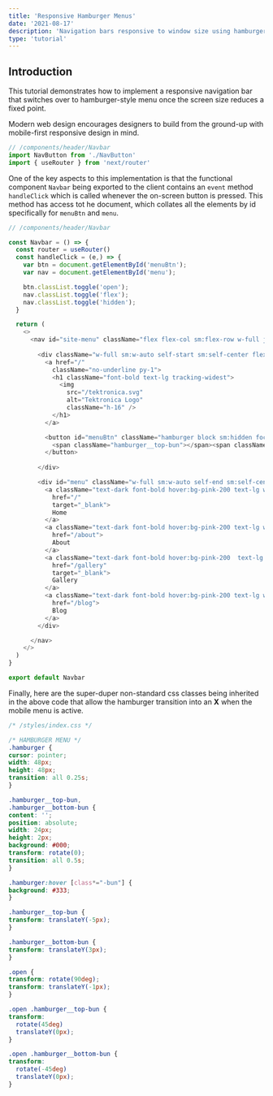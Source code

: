 ```yaml
---
title: 'Responsive Hamburger Menus'
date: '2021-08-17'
description: 'Navigation bars responsive to window size using hamburgers!'
type: 'tutorial'
---
```


## Introduction
This tutorial demonstrates how to implement a responsive navigation bar that switches over to hamburger-style menu once the screen size reduces a fixed point.

Modern web design encourages designers to build from the ground-up with mobile-first responsive design in mind.

```javascript
// /components/header/Navbar
import NavButton from './NavButton'
import { useRouter } from 'next/router'
```
One of the key aspects to this implementation is that the functional component <code>Navbar</code> being exported to the client contains an <code>event</code> method <code>handleClick</code> which is called whenever the on-screen button is pressed. This method has access tot he document, which collates all the elements by id specifically for <code>menuBtn</code>  and  <code>menu</code>.

```javascript
// /components/header/Navbar

const Navbar = () => {
  const router = useRouter()
  const handleClick = (e,) => {
    var btn = document.getElementById('menuBtn');
    var nav = document.getElementById('menu');

    btn.classList.toggle('open');
    nav.classList.toggle('flex');
    nav.classList.toggle('hidden');
  }

  return (
    <>
      <nav id="site-menu" className="flex flex-col sm:flex-row w-full justify-between px-4 sm:px-6 py-1 bg-white">
        
        <div className="w-full sm:w-auto self-start sm:self-center flex flex-row sm:flex-none flex-no-wrap justify-between items-center">
          <a href="/"
            className="no-underline py-1">
            <h1 className="font-bold text-lg tracking-widest">
              <img
                src="/tektronica.svg"
                alt="Tektronica Logo"
                className="h-16" />
            </h1>
          </a>

          <button id="menuBtn" className="hamburger block sm:hidden focus:outline-none" type="button" onClick={(e) => handleClick(e,)}>
            <span className="hamburger__top-bun"></span><span className="hamburger__bottom-bun"></span>
          </button>
          
        </div>

        <div id="menu" className="w-full sm:w-auto self-end sm:self-center gap-x-6 sm:flex flex-col sm:flex-row hidden">
          <a className="text-dark font-bold hover:bg-pink-200 text-lg w-full no-underline sm:w-auto"
            href="/"
            target="_blank">
            Home
          </a>
          <a className="text-dark font-bold hover:bg-pink-200 text-lg w-full no-underline sm:w-auto"
            href="/about">
            About
          </a>
          <a className="text-dark font-bold hover:bg-pink-200  text-lg w-full no-underline sm:w-auto"
            href="/gallery"
            target="_blank">
            Gallery
          </a>
          <a className="text-dark font-bold hover:bg-pink-200 text-lg w-full no-underline sm:w-auto"
            href="/blog">
            Blog
          </a>
        </div>

      </nav>
    </>
  )
}

export default Navbar
```

Finally, here are the super-duper non-standard css classes being inherited in the above code that allow the hamburger transition into an **X** when the mobile menu is active.

```css
/* /styles/index.css */

/* HAMBURGER MENU */
.hamburger {
cursor: pointer;
width: 48px;
height: 48px;
transition: all 0.25s;
}

.hamburger__top-bun,
.hamburger__bottom-bun {
content: '';
position: absolute;
width: 24px;
height: 2px;
background: #000;
transform: rotate(0);
transition: all 0.5s;
}

.hamburger:hover [class*="-bun"] {
background: #333;
}

.hamburger__top-bun {
transform: translateY(-5px);
}

.hamburger__bottom-bun {
transform: translateY(3px);
}

.open {
transform: rotate(90deg);
transform: translateY(-1px);
}

.open .hamburger__top-bun {
transform:
  rotate(45deg)
  translateY(0px);
}

.open .hamburger__bottom-bun {
transform:
  rotate(-45deg)
  translateY(0px);
}
```